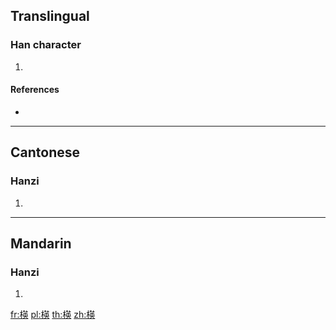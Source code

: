 ==Translingual==

===Han character===
{{Han char|rn=75|rad=木|as=09|sn=13|four=|canj=DTLK|ids=⿰木英}}

# {{defn|Han|sort=木09}}

====References====
* {{Han ref|kx=0540.210|dkj=15162|dj=0928.060|hdz=21243.070|uh=6967|ud=26983}}

----

==Cantonese==

===Hanzi===
{{yue-hanzi|jyut=[[joeng1]]|y=yeung1}}

# {{defn|lang=yue|sort=木09}}

----

==Mandarin==

===Hanzi===
{{cmn-hanzi|pin=[[yǎng]] ([[yang3]])|wg=yang<sup>3</sup>}}

# {{defn|lang=cmn|sort=木09}}

[[fr:楧]]
[[pl:楧]]
[[th:楧]]
[[zh:楧]]